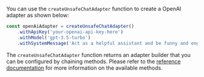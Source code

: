You can use the `createUnsafeChatAdapter` function to create a OpenAI adapter as shown below:

```jsx
const openAiAdapter = createUnsafeChatAdapter()
    .withApiKey('your-openai-api-key-here')
    .withModel('gpt-3.5-turbo')
    .withSystemMessage('Act as a helpful assistant and be funny and engaging.');
```

The `createUnsafeChatAdapter` function returns an adapter builder that you can be configured by chaining methods.
Please refer to the [reference documentation](/api/adapters/open-ai) for more information on the available methods.
